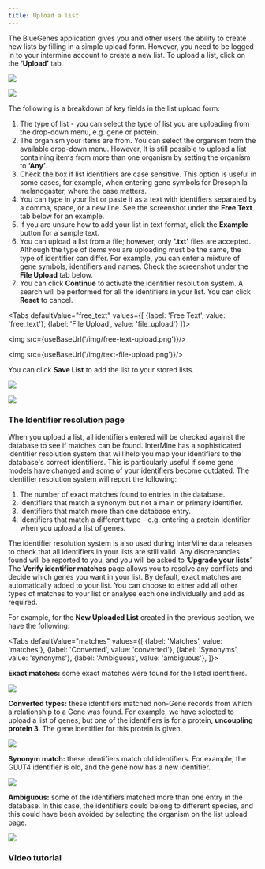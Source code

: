 ```yaml
---
title: Upload a list
---
```




The BlueGenes application gives you and other users the ability to create new lists by filling in a simple upload form. However, you need to be logged in to your intermine account to create a new list. To upload a list, click on the **‘Upload’** tab. 

![](/img/upload-tab.png)

![](/img/upload-a-list.png)

The following is a breakdown of key fields in the list upload form: 

1. The type of list - you can select the type of list you are uploading from the drop-down menu, e.g. gene or protein. 
2. The organism your items are from. You can select the organism from the available drop-down menu. However, It is still possible to upload a list containing items from more than one organism by setting the organism to **‘Any’**.
3. Check the box if list identifiers are case sensitive. This option is useful in some cases, for example, when entering gene symbols for Drosophila melanogaster, where the case matters.  
4. You can type in your list or paste it as a text with identifiers separated by a comma, space, or a new line. See the screenshot under the **Free Text** tab below for an example. 
5. If you are unsure how to add your list in text format, click the **Example** button for a sample text. 
6. You can upload a list from a file; however, only **‘.txt’** files are accepted. Although the type of items you are uploading must be the same, the type of identifier can differ. For example, you can enter a mixture of gene symbols, identifiers and names. Check the screenshot under the **File Upload** tab below.  
7. You can click **Continue** to activate the identifier resolution system. A search will be performed for all the identifiers in your list. You can click **Reset** to cancel.

<Tabs
  defaultValue="free_text"
  values={[
    {label: 'Free Text', value: 'free_text'},
    {label: 'File Upload', value: 'file_upload'}
  ]}>
  <TabItem value="free_text"><p><img src={useBaseUrl('/img/free-text-upload.png')}/></p></TabItem>
  <TabItem value="file_upload"><p><img src={useBaseUrl('/img/text-file-upload.png')}/></p></TabItem>
</Tabs>

You can click **Save List** to add the list to your stored lists.

![](/img/new-uploaded-list.png)

![](/img/new-uploaded-list-2.png)

### The Identifier resolution page

When you upload a list, all identifiers entered will be checked against the database to see if matches can be found. InterMine has a sophisticated identifier resolution system that will help you map your identifiers to the database's correct identifiers. This is particularly useful if some gene models have changed and some of your identifiers become outdated. The identifier resolution system will report the following:

1. The number of exact matches found to entries in the database.
2. Identifiers that match a synonym but not a main or primary identifier.
3. Identifiers that match more than one database entry.
4. Identifiers that match a different type - e.g. entering a protein identifier when you upload a list of genes.

The identifier resolution system is also used during InterMine data releases to check that all identifiers in your lists are still valid. Any discrepancies found will be reported to you, and you will be asked to ‘**Upgrade your lists**’. The **Verify identifier matches** page allows you to resolve any conflicts and decide which genes you want in your list. By default, exact matches are automatically added to your list.  You can choose to either add all other types of matches to your list or analyse each one individually and add as required.   

For example, for the **New Uploaded List** created in the previous section, we have the following: 

<Tabs
  defaultValue="matches"
  values={[
    {label: 'Matches', value: 'matches'},
    {label: 'Converted', value: 'converted'},
    {label: 'Synonyms', value: 'synonyms'},
    {label: 'Ambiguous', value: 'ambiguous'},
  ]}>
  <TabItem value="matches">
<p><strong>Exact matches:</strong> some exact matches were found for the listed identifiers.</p>
<p><img src={useBaseUrl('/img/matches-2-.png')}/></p>
  </TabItem>
  <TabItem value="converted">
<p><strong>Converted types:</strong> these identifiers matched non-Gene records from which a relationship to a Gene was found. For example, we have selected to upload a list of genes, but one of the identifiers is for a protein, <strong>uncoupling protein 3</strong>. The gene identifier for this protein is given.</p>
<p><img src={useBaseUrl('/img/converted-2-.png')}/></p>
  </TabItem>
  <TabItem value="synonyms">
<p><strong>Synonym match:</strong> these identifiers match old identifiers. For example, the GLUT4 identifier is old, and the gene now has a new identifier.</p>
<p><img src={useBaseUrl('/img/synonyms.png')}/></p>
  </TabItem>
  <TabItem value="ambiguous">
<p><strong>Ambiguous:</strong> some of the identifiers matched more than one entry in the database. In this case, the identifiers could belong to different species, and this could have been avoided by selecting the organism on the list upload page.</p>
<p><img src={useBaseUrl('/img/ambiguous-3-.png')}/></p>
  </TabItem>
</Tabs>

### Video tutorial

<Youtube id="pi5MVen7Ekg"/>
